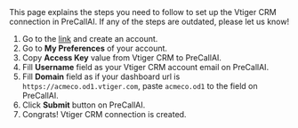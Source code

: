 

<Info>
    This page explains the steps you need to follow to set up the Vtiger CRM connection in PreCallAI. If any of the steps are outdated, please let us know!
</Info>

1. Go to the [link](https://www.vtiger.com/) and create an account.
2. Go to **My Preferences** of your account.
3. Copy **Access Key** value from Vtiger CRM to PreCallAI.
4. Fill **Username** field as your Vtiger CRM account email on PreCallAI.
5. Fill **Domain** field as if your dashboard url is `https://acmeco.od1.vtiger.com`, paste `acmeco.od1` to the field on PreCallAI.
6. Click **Submit** button on PreCallAI.
7. Congrats! Vtiger CRM connection is created.
